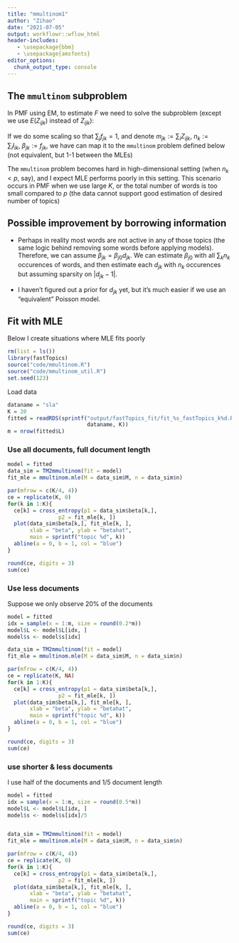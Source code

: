 ```yaml
---
title: "mmultinom1"
author: "Zihao"
date: "2021-07-05"
output: workflowr::wflow_html
header-includes:
   - \usepackage{bbm}
   - \usepackage{amsfonts}
editor_options:
  chunk_output_type: console
---
```


## The `mmultinom` subproblem
In PMF using EM, to estimate $F$ we need to solve the subproblem (except we use $E(Z_{ijk})$ instead of $Z_{ijk}$):

\begin{align}
  & \sum_i Z_{ijk} \sim \mathrm{Pois}(\sum_i l_{ik} f_{jk}), \ \forall k \in [K]
\end{align}
If we do some scaling so that $\sum_j f_{jk} = 1$, and denote $m_{jk} := \sum_i Z_{ijk}, \ n_k := \sum_i l_{ik}, \ \beta_{jk} := f_{jk}$, we have can map it to the `mmultinom` problem defined below (not equivalent, but 1-1 between the MLEs)

\begin{align}
  & \mathbb{m}_k \sim \mathrm{Multinom}(n_k,  \mathbb{\beta}_{k}), \ \forall k \in [K]
\end{align}

The `mmultinom` problem becomes hard in high-dimensional setting (when $n_k < p$, say), and I expect MLE performs poorly in this setting. This scenario occurs in PMF when we use large $K$, or the total number of words is too small compared to $p$ (the data cannot support good estimation of desired number of topics)

## Possible improvement by borrowing information 

* Perhaps in reality most words are not active in any of those topics (the same logic behind removing some words before applying models). Therefore, we can assume $\beta_{jk} = \beta_{j0} d_{jk}$. We can estimate $\beta_{j0}$ with all $\sum_k n_k$ occurences of words, and then estimate each $d_{jk}$ with $n_k$ occurences but assuming sparsity on $|d_{jk} - 1|$. 

* I haven't figured out a prior for $d_{jk}$ yet, but it's much easier if we use an "equivalent" Poisson model. 


## Fit with MLE
Below I create situations where MLE fits poorly

```r
rm(list = ls())
library(fastTopics)
source("code/mmultinom.R")
source("code/mmultinom_util.R")
set.seed(123)
```

Load data
```r
dataname = "sla"
K = 20
fitted = readRDS(sprintf("output/fastTopics_fit/fit_%s_fastTopics_k%d.Rds",
                         dataname, K))
m = nrow(fitted$L)
```


### Use all documents, full document length
```r
model = fitted
data_sim = TM2mmultinom(fit = model)
fit_mle = mmultinom.mle(M = data_sim$M, n = data_sim$n)

par(mfrow = c(K/4, 4))
ce = replicate(K, 0)
for(k in 1:K){
  ce[k] = cross_entropy(p1 = data_sim$beta[k,], 
                p2 = fit_mle[k, ])
  plot(data_sim$beta[k,], fit_mle[k, ], 
       xlab = "beta", ylab = "betahat",
       main = sprintf("topic %d", k))
  abline(a = 0, b = 1, col = "blue")
}

round(ce, digits = 3)
sum(ce)
```


### Use less documents
Suppose we only observe 20% of the documents
```r
model = fitted
idx = sample(x = 1:m, size = round(0.2*m))
model$L <- model$L[idx, ]
model$s <- model$s[idx]

data_sim = TM2mmultinom(fit = model)
fit_mle = mmultinom.mle(M = data_sim$M, n = data_sim$n)

par(mfrow = c(K/4, 4))
ce = replicate(K, NA)
for(k in 1:K){
  ce[k] = cross_entropy(p1 = data_sim$beta[k,], 
                p2 = fit_mle[k, ])
  plot(data_sim$beta[k,], fit_mle[k, ],
       xlab = "beta", ylab = "betahat",
       main = sprintf("topic %d", k))
  abline(a = 0, b = 1, col = "blue")
}

round(ce, digits = 3)
sum(ce)
```

### use shorter & less documents
I use half of the documents and 1/5 document length
```r
model = fitted
idx = sample(x = 1:m, size = round(0.5*m))
model$L <- model$L[idx, ]
model$s <- model$s[idx]/5


data_sim = TM2mmultinom(fit = model)
fit_mle = mmultinom.mle(M = data_sim$M, n = data_sim$n)

par(mfrow = c(K/4, 4))
ce = replicate(K, 0)
for(k in 1:K){
  ce[k] = cross_entropy(p1 = data_sim$beta[k,], 
                p2 = fit_mle[k, ])
  plot(data_sim$beta[k,], fit_mle[k, ], 
       xlab = "beta", ylab = "betahat",
       main = sprintf("topic %d", k))
  abline(a = 0, b = 1, col = "blue")
}

round(ce, digits = 3)
sum(ce)
```
